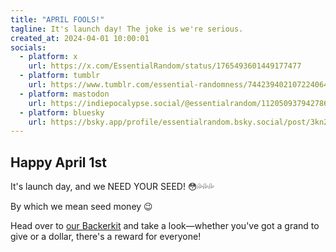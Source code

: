 ```yaml
---
title: "APRIL FOOLS!"
tagline: It's launch day! The joke is we're serious.
created_at: 2024-04-01 10:00:01
socials:
  - platform: x
    url: https://x.com/EssentialRandom/status/1765493601449177477
  - platform: tumblr
    url: https://www.tumblr.com/essential-randomness/744239402107224064/new-article-april-1st-jokes-part-1-an-internet
  - platform: mastodon
    url: https://indiepocalypse.social/@essentialrandom/112050937942786185
  - platform: bluesky
    url: https://bsky.app/profile/essentialrandom.bsky.social/post/3kn2nojsllc2n
---
```


## Happy April 1st

It's launch day, and we NEED YOUR SEED! 😳💦💦💦

By which we mean seed money 😉

Head over to [our Backerkit](https://www.backerkit.com/c/projects/fujocoded-llc/fujocoded-software-and-education-for-a-better-web?preview_token=pRP66u0ywMO&ref=website) and take a look—whether you've got a grand to give or a dollar, there's a reward for everyone!
